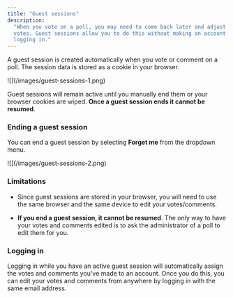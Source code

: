 ```yaml
---
title: "Guest sessions"
description:
  "When you vote on a poll, you may need to come back later and adjust your
  votes. Guest sessions allow you to do this without making an account and
  logging in."
---
```


A guest session is created automatically when you vote or comment on a poll. The
session data is stored as a cookie in your browser.

<Frame caption="A guest user">![](/images/guest-sessions-1.png)</Frame>

Guest sessions will remain active until you manually end them or your browser
cookies are wiped. **Once a guest session ends it cannot be resumed**.

### Ending a guest session

You can end a guest session by selecting **Forget me** from the dropdown menu.

<Frame>![](/images/guest-sessions-2.png)</Frame>

### Limitations

- Since guest sessions are stored in your browser, you will need to use the same
  browser and the same device to edit your votes/comments.

- **If you end a guest session, it cannot be resumed**. The only way to have
  your votes and comments edited is to ask the administrator of a poll to edit
  them for you.

### Logging in

Logging in while you have an active guest session will automatically assign the
votes and comments you've made to an account. Once you do this, you can edit
your votes and comments from anywhere by logging in with the same email address.
